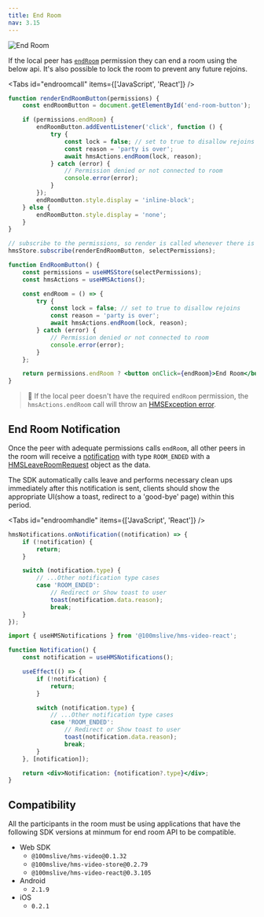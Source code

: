 ```yaml
---
title: End Room
nav: 3.15
---
```


![End Room](/guides/end-room.png)

If the local peer has [`endRoom`](./change-role#know-thy-permissions) permission they can end a room using the below api. It's also possible to lock
the room to prevent any future rejoins.

<Tabs id="endroomcall" items={['JavaScript', 'React']} />

<Tab id='endroomcall-0'>

```js
function renderEndRoomButton(permissions) {
    const endRoomButton = document.getElementById('end-room-button');

    if (permissions.endRoom) {
        endRoomButton.addEventListener('click', function () {
            try {
                const lock = false; // set to true to disallow rejoins
                const reason = 'party is over';
                await hmsActions.endRoom(lock, reason);
            } catch (error) {
                // Permission denied or not connected to room
                console.error(error);
            }
        });
        endRoomButton.style.display = 'inline-block';
    } else {
        endRoomButton.style.display = 'none';
    }
}

// subscribe to the permissions, so render is called whenever there is a change due to role change
hmsStore.subscribe(renderEndRoomButton, selectPermissions);
```

</Tab>

<Tab id='endroomcall-1'>

```jsx
function EndRoomButton() {
    const permissions = useHMSStore(selectPermissions);
    const hmsActions = useHMSActions();

    const endRoom = () => {
        try {
            const lock = false; // set to true to disallow rejoins
            const reason = 'party is over';
            await hmsActions.endRoom(lock, reason);
        } catch (error) {
            // Permission denied or not connected to room
            console.error(error);
        }
    };

    return permissions.endRoom ? <button onClick={endRoom}>End Room</button> : null;
}
```

</Tab>

> 🚧 If the local peer doesn't have the required `endRoom` permission, the `hmsActions.endRoom` call will throw an [HMSException error](error-handling).

## End Room Notification

Once the peer with adequate permissions calls `endRoom`, all other peers in the room will receive a [notification](../features/notifications) with type `ROOM_ENDED` with a [HMSLeaveRoomRequest](../../../api-reference/javascript/v2/interfaces/HMSLeaveRoomRequest) object as the data.

The SDK automatically calls leave and performs necessary clean ups immediately after this notification is sent, clients should show the appropriate UI(show a toast, redirect to a 'good-bye' page) within this period.

<Tabs id="endroomhandle" items={['JavaScript', 'React']} />

<Tab id='endroomhandle-0'>

```js
hmsNotifications.onNotification((notification) => {
    if (!notification) {
        return;
    }

    switch (notification.type) {
        // ...Other notification type cases
        case 'ROOM_ENDED':
            // Redirect or Show toast to user
            toast(notification.data.reason);
            break;
    }
});
```

</Tab>

<Tab id='endroomhandle-1'>

```jsx
import { useHMSNotifications } from '@100mslive/hms-video-react';

function Notification() {
    const notification = useHMSNotifications();

    useEffect(() => {
        if (!notification) {
            return;
        }

        switch (notification.type) {
            // ...Other notification type cases
            case 'ROOM_ENDED':
                // Redirect or Show toast to user
                toast(notification.data.reason);
                break;
        }
    }, [notification]);

    return <div>Notification: {notification?.type}</div>;
}
```

</Tab>

## Compatibility

All the participants in the room must be using applications that have the following SDK versions at minmum for end room API to be compatible.

-   Web SDK
    -   `@100mslive/hms-video@0.1.32`
    -   `@100mslive/hms-video-store@0.2.79`
    -   `@100mslive/hms-video-react@0.3.105`
-   Android
    -   `2.1.9`
-   iOS
    -   `0.2.1`
